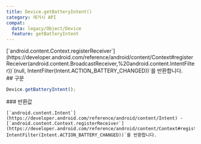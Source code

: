 ```yaml
---
title: Device.getBatteryIntent()
category: 레거시 API
compat:
  data: legacy/Object/Device
  feature: getBatteryIntent
---
```


<Section>
  [`android.content.Context.registerReceiver`](https://developer.android.com/reference/android/content/Context#registerReceiver(android.content.BroadcastReceiver,%20android.content.IntentFilter))`(null,
  IntentFilter(Intent.ACTION_BATTERY_CHANGED))`를 반환합니다.
</Section>
<Section>
  ## 구문

  ~~~js
  Device.getBatteryIntent();
  ~~~

  <Section>
    ### 반환값

    [`android.content.Intent`](https://developer.android.com/reference/android/content/Intent) -
    [`android.content.Context.registerReceiver`](https://developer.android.com/reference/android/content/Context#registerReceiver(android.content.BroadcastReceiver,%20android.content.IntentFilter))`(null,
    IntentFilter(Intent.ACTION_BATTERY_CHANGED))`를 반환합니다.
  </Section>
</Section>